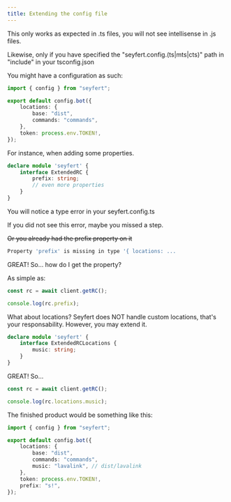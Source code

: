 ```yaml
---
title: Extending the config file
---
```


<Callout title="About types" type="warn">
This only works as expected in .ts files, you will not see intellisense in .js files.

Likewise, only if you have specified the "seyfert.config.(ts|mts|cts)" path in "include" in your tsconfig.json
</Callout>

You might have a configuration as such:
```ts twoslash
import { config } from "seyfert";

export default config.bot({
	locations: {
		base: "dist",
		commands: "commands",
	},
	token: process.env.TOKEN!,
});
```

For instance, when adding some properties.

```ts
declare module 'seyfert' {
    interface ExtendedRC {
        prefix: string;
        // even more properties
    }
}
```

You will notice a type error in your seyfert.config.ts

If you did not see this error, maybe you missed a step.

~~Or you already had the prefix property on it~~
```bash
Property 'prefix' is missing in type '{ locations: ...
```

GREAT! So... how do I get the property?

As simple as:
```ts
const rc = await client.getRC();

console.log(rc.prefix);
```


What about locations?
<Callout title="About locations" type="warn">
Seyfert does NOT handle custom locations, that's your responsability. However, you may extend it.
</Callout>

```ts
declare module 'seyfert' {
    interface ExtendedRCLocations {
        music: string;
    }
}
```

GREAT! So...
```ts
const rc = await client.getRC();

console.log(rc.locations.music);
```

The finished product would be something like this:
```ts
import { config } from "seyfert";

export default config.bot({
	locations: {
		base: "dist",
		commands: "commands",
		music: "lavalink", // dist/lavalink
	},
	token: process.env.TOKEN!,
	prefix: "s!",
});
```